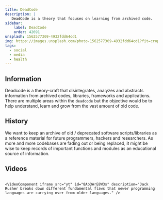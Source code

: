 ```yaml
---
title: DeadCode
description: |
   DeadCode is a theory that focuses on learning from archived code.
sidebar:
    label: DeadCode
    order: 42691
unsplash: 1562577309-4932fdd64cd1
img: https://images.unsplash.com/photo-1562577309-4932fdd64cd1?fit=crop&w=1400&h=700&q=75
tags:
  - social
  - media
  - health
---
```




## Information

Deadcode is a theory-craft that disintegrates, analyzes and abstracts information from archived codes, libraries, frameworks and applications.
There are multiple areas within the `deadcode` but the objective would be to help understand, learn and grow from the vast amount of old code.

## History

We want to keep an archive of old / deprecated software scripts/libraries as a reference material for future programmers, hackers and researchers.
As more and more codebases are fading out or being replaced, it might be wise to keep records of important functions and modules as an educational source of information.


## Videos

```

<VideoComponent iframe src="yt" id="8Ab3ArE8W3s" description="Jack Rusher breaks down different fundamental flaws that newer programming languages are carrying over from older languages." />

```